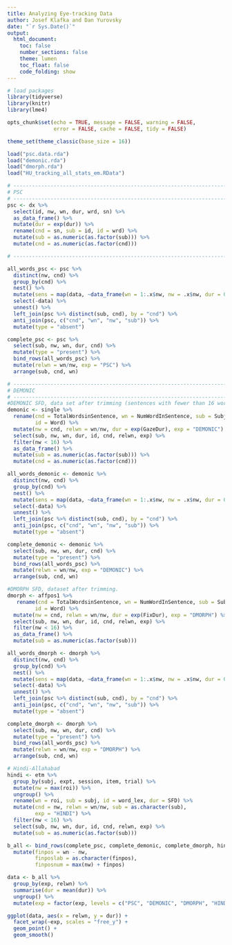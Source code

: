 ```yaml
---
title: Analyzing Eye-tracking Data
author: Josef Klafka and Dan Yurovsky
date: "`r Sys.Date()`"
output: 
  html_document:
    toc: false
    number_sections: false
    theme: lumen
    toc_float: false
    code_folding: show 
---
```


```r
# load packages
library(tidyverse)
library(knitr)
library(lme4)

opts_chunk$set(echo = TRUE, message = FALSE, warning = FALSE, 
               error = FALSE, cache = FALSE, tidy = FALSE)

theme_set(theme_classic(base_size = 16))
```

```r
load("psc.data.rda")
load("demonic.rda") 
load("dmorph.rda")
load("HU_tracking_all_stats_em.RData")
```

```r
# ------------------------------------------------------------------------------
# PSC
# ------------------------------------------------------------------------------
psc <- dx %>%
  select(id, nw, wn, dur, wrd, sn) %>%
  as_data_frame() %>%
  mutate(dur = exp(dur)) %>%
  rename(cnd = sn, sub = id, id = wrd) %>%
  mutate(sub = as.numeric(as.factor(sub))) %>%
  mutate(cnd = as.numeric(as.factor(cnd)))

# ------------------------------------------------------------------------------

all_words_psc <- psc %>%
  distinct(nw, cnd) %>%
  group_by(cnd) %>%
  nest() %>%
  mutate(sens = map(data, ~data_frame(wn = 1:.x$nw, nw = .x$nw, dur = 0))) %>%
  select(-data) %>%
  unnest() %>%
  left_join(psc %>% distinct(sub, cnd), by = "cnd") %>%
  anti_join(psc, c("cnd", "wn", "nw", "sub")) %>%
  mutate(type = "absent")

complete_psc <- psc %>%
  select(sub, nw, wn, dur, cnd) %>%
  mutate(type = "present") %>%
  bind_rows(all_words_psc) %>%
  mutate(relwn = wn/nw, exp = "PSC") %>%
  arrange(sub, cnd, wn)

# ------------------------------------------------------------------------------
# DEMONIC
# ------------------------------------------------------------------------------
#DEMONIC SFD, data set after trimming (sentences with fewer than 16 words, extra short and long fixations removed, etc)
demonic <- single %>%
  rename(cnd = TotalWordsinSentence, wn = NumWordInSentence, sub = Subject, 
         id = Word) %>%
  mutate(nw = cnd, relwn = wn/nw, dur = exp(GazeDur), exp = "DEMONIC") %>%
  select(sub, nw, wn, dur, id, cnd, relwn, exp) %>%
  filter(nw < 16) %>%
  as_data_frame() %>%
  mutate(sub = as.numeric(as.factor(sub))) %>%
  mutate(cnd = as.numeric(as.factor(cnd)))

all_words_demonic <- demonic %>%
  distinct(nw, cnd) %>%
  group_by(cnd) %>%
  nest() %>%
  mutate(sens = map(data, ~data_frame(wn = 1:.x$nw, nw = .x$nw, dur = 0))) %>%
  select(-data) %>%
  unnest() %>%
  left_join(psc %>% distinct(sub, cnd), by = "cnd") %>%
  anti_join(psc, c("cnd", "wn", "nw", "sub")) %>%
  mutate(type = "absent")

complete_demonic <- demonic %>%
  select(sub, nw, wn, dur, cnd) %>%
  mutate(type = "present") %>%
  bind_rows(all_words_psc) %>%
  mutate(relwn = wn/nw, exp = "DEMONIC") %>%
  arrange(sub, cnd, wn)

#DMORPH SFD, dataset after trimming.
dmorph <- affpos1 %>%
   rename(cnd = TotalWordsinSentence, wn = NumWordInSentence, sub = Subject, 
         id = Word) %>%
  mutate(nw = cnd, relwn = wn/nw, dur = exp(FixDur), exp = "DMORPH") %>%
  select(sub, nw, wn, dur, id, cnd, relwn, exp) %>%
  filter(nw < 16) %>%
  as_data_frame() %>%
  mutate(sub = as.numeric(as.factor(sub)))

all_words_dmorph <- dmorph %>%
  distinct(nw, cnd) %>%
  group_by(cnd) %>%
  nest() %>%
  mutate(sens = map(data, ~data_frame(wn = 1:.x$nw, nw = .x$nw, dur = 0))) %>%
  select(-data) %>%
  unnest() %>%
  left_join(psc %>% distinct(sub, cnd), by = "cnd") %>%
  anti_join(psc, c("cnd", "wn", "nw", "sub")) %>%
  mutate(type = "absent")

complete_dmorph <- dmorph %>%
  select(sub, nw, wn, dur, cnd) %>%
  mutate(type = "present") %>%
  bind_rows(all_words_psc) %>%
  mutate(relwn = wn/nw, exp = "DMORPH") %>%
  arrange(sub, cnd, wn)

# Hindi-Allahabad 
hindi <- etm %>%
  group_by(subj, expt, session, item, trial) %>%
  mutate(nw = max(roi)) %>%
  ungroup() %>%
  rename(wn = roi, sub = subj, id = word_lex, dur = SFD) %>%
  mutate(cnd = nw, relwn = wn/nw, sub = as.character(sub),
         exp = "HINDI") %>%
  filter(nw < 16) %>%
  select(sub, nw, wn, dur, id, cnd, relwn, exp) %>%
  mutate(sub = as.numeric(as.factor(sub)))
```

```r
b_all <- bind_rows(complete_psc, complete_demonic, complete_dmorph, hindi) %>%
  mutate(finpos = wn - nw,
         finposlab = as.character(finpos),
         finposnum = max(nw) + finpos)
```

```r
data <- b_all %>%
  group_by(exp, relwn) %>%
  summarise(dur = mean(dur)) %>%
  ungroup() %>%
  mutate(exp = factor(exp, levels = c("PSC", "DEMONIC", "DMORPH", "HINDI")))

ggplot(data, aes(x = relwn, y = dur)) + 
  facet_wrap(~exp, scales = "free_y") + 
  geom_point() + 
  geom_smooth()

```